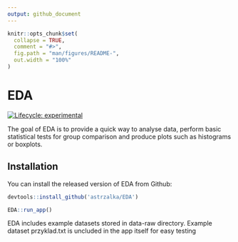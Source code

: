 ```yaml
---
output: github_document
---
```


<!-- README.md is generated from README.Rmd. Please edit that file -->

```r
knitr::opts_chunk$set(
  collapse = TRUE,
  comment = "#>",
  fig.path = "man/figures/README-",
  out.width = "100%"
)
```

# EDA

<!-- badges: start -->
[![Lifecycle: experimental](https://img.shields.io/badge/lifecycle-experimental-orange.svg)](https://www.tidyverse.org/lifecycle/#experimental)
<!-- badges: end -->

The goal of EDA is to provide a quick way to analyse data, perform basic statistical tests for group comparison and produce plots such as histograms or boxplots.

## Installation

You can install the released version of EDA from Github:

``` r
devtools::install_github('astrzalka/EDA')

EDA::run_app()
```

 
EDA includes example datasets stored in data-raw directory. Example dataset przyklad.txt is uncluded in the app itself for easy testing

